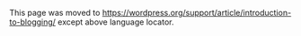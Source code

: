 {{Languages|
{{en|Introduction to Blogging}}
{{es|Introduction_to_Blogging}}
{{nl|Introductie tot Bloggen}}
{{ja|ブログ入門}}
{{ko|Introduction to Blogging}}
{{pl|Wprowadzenie do Blogowania}}
{{th|Introduction to Blogging}}
{{zh-cn|博客绪论}}
{{zh-tw|部落格導論}}
}}

This page was moved to https://wordpress.org/support/article/introduction-to-blogging/ except above language locator.
<!--

== What is a "blog"?==
"Blog" is an abbreviated version of "weblog," which is a term used to describe websites that maintain an ongoing chronicle of information. A blog features diary-type commentary and links to articles on other websites, usually presented as a list of entries in reverse chronological order. Blogs range from the personal to the political, and can focus on one narrow subject or a whole range of subjects.

Many blogs focus on a particular topic, such as web design, home staging, sports, or mobile technology. Some are more eclectic, presenting links to all types of other sites. And others are more like personal journals, presenting the author's daily life and thoughts.

Generally speaking (although there are exceptions), blogs tend to have a few things in common:

[[File:whatIsABlog.png|250px|thumb|diagram]]

* A main content area with articles listed chronologically, newest on top. Often, the articles are organized into categories.

* An archive of older articles.
* A way for people to leave comments about the articles.
* A list of links to other related sites, sometimes called a "blogroll".
* One or more "[[#Feeds|feeds]]" like RSS, Atom or RDF files.

Some blogs may have additional features beyond these. Watch this [http://www.youtube.com/watch?v=NN2I1pWXjXI short video] for a simple explanation for what a blog is.

Here are some [http://istartblogging.com/what-is-a-blog-blogger-blog-post/#pro-bloggers professional bloggers' point of view on what is a blog.]

== What is a "blogger"?==
A blogger is a person who owns or runs a blog or a person who maintains the blog. That is, posting articles or new posts, information, sharing the most up-to-date news, opinions and case studies to name but a few. Such entries are known as blog posts.

== The Blog Content==
Content is the [http://web.archive.org/web/20090220052538/http://bartleby.com/59/4/raisondetre.html raison d'être] for any website. Retail sites feature a catalog of products. University sites contain information about their campuses, curriculum, and faculty. News sites show the latest news stories. For a personal blog, you might have a bunch of observations, or reviews. Without some sort of updated content, there is little reason to visit a website more than once.

On a blog, the content consists of articles (also sometimes called [[Glossary#Post|"posts"]] or "entries") that the author(s) writes. Yes, some blogs have multiple authors, each writing his/her own articles. Typically, blog authors compose their articles in a web-based interface, built into the blogging system itself. Some blogging systems also support the ability to use [[Weblog Client|stand-alone "weblog client" software]], which allows authors to write articles offline and upload them at a later time.

== Comments==
Want an interactive website? Wouldn't it be nice if the readers of a website could leave comments, tips or impressions about the site or a specific article? With blogs, they can! Posting comments is one of the most exciting features of blogs.

Most blogs have a method to allow visitors to [[#Managing_Comments|leave comments]]. There are also nifty ways for authors of other blogs to leave comments without even visiting the blog! Called "[[#Pingbacks|pingbacks]]" or "[[#Trackbacks|trackbacks]]", they can inform other bloggers whenever they cite an article from another site in their own articles. All this ensures that online conversations can be maintained painlessly among various site users and websites.

==The Difference Between a Blog and CMS?==
Software that provides a method of managing your website is commonly called a CMS or [[Glossary#Content Management System|"Content Management System"]].  Many blogging software programs are considered a specific type of CMS. They provide the features required to create and maintain a blog, and can make publishing on the internet as simple as writing an article, giving it a title, and organizing it under (one or more) categories. While some CMS programs offer vast and sophisticated features, a basic blogging tool provides an interface where you can work in an easy and, to some degree, intuitive manner while it handles the logistics involved in making your composition presentable and publicly available. In other words, you get to focus on what you want to write, and the blogging tool takes care of the rest of the site management.

WordPress is one such advanced blogging tool and it provides a rich set of [[WordPress_Features|features]]. Through its [[Administration Screens|Administration Screen]], you can set options for the behavior and presentation of your weblog.  Via these  [[Administration Screens|Administration Screen]], you can easily compose a [[Glossary#Post|blog post]], push a button, and be published on the internet, instantly! WordPress goes to great pains to see that your blog posts look good, the text looks beautiful, and the html code it generates conforms to web standards.

If you're just starting out, read [[Getting Started with WordPress]], which contains information on how to get WordPress set up quickly and effectively, as well as information on performing basic tasks within WordPress, like creating new posts or editing existing ones.

== Things Bloggers Need to Know ==
In addition to understanding how your specific blogging software works, such as [[Getting Started with WordPress|WordPress]], there are some terms and concepts you need to know.

=== Archives===
A blog is also a good way to keep track of articles on a site.  A lot of blogs feature an archive based on dates (like a monthly or yearly archive). The front page of a blog may feature a calendar of dates linked to daily archives. Archives can also be based on categories featuring all the articles related to a specific category.  

It does not stop there; you can also archive your posts by author or alphabetically. The possibilities are endless. This ability to organize and present articles in a composed fashion is much of what makes blogging a popular personal publishing tool.

=== Feeds ===
A Feed is a function of special software that allows "Feedreaders" to access a site automatically looking for new content and then post updates about that new content to another site. This provides a way for users to keep up with the latest and hottest information posted on different blogging sites.  Some Feeds include RSS (alternately defined as "Rich Site Summary" or "Really Simple Syndication"), Atom or RDF files.  Dave Shea, author of the web design weblog [http://mezzoblue.com Mezzoblue] has written [http://www.mezzoblue.com/archives/2004/05/19/what_is_rssx/ a comprehensive summary] of feeds.

=== Syndication===
A feed is a machine readable (usually XML) content publication that is updated regularly. Many weblogs publish a feed (usually RSS, but also possibly Atom and RDF and so on, as described above). There are tools out there that call themselves "feedreaders". What they do is they keep checking specified blogs to see if they have been updated, and when the blogs are updated, they display the new post, and a link to it, with an excerpt (or the whole contents) of the post. Each feed contains items that are published over time. When checking a feed, the feedreader is actually looking for new items. New items are automatically discovered and downloaded for you to read, so you don't have to visit all the blogs you are interested in. All you have to do with these feedreaders is to add the link to the RSS feed of all the blogs you are interested in. The feedreader will then inform you when any of the blogs have new posts in them. Most blogs have these "Syndication" feeds available for the readers to use.

===Managing Comments===
One of the most exciting features of blogging tools are the comments.  This highly interactive feature allows users to comment upon article posts, link to your posts, and comment on and recommend them.  These are known as '''trackbacks''' and '''pingbacks'''. We'll also discuss how to moderate and manage comments and how to deal with the annoying trend in "comment spam", when unwanted comments are posted to your blog.

*[[#Trackbacks|Trackbacks]]
*[[#Pingbacks|Pingbacks]]
*[[#Using Pingbacks and Trackbacks|Using Pingbacks and Trackbacks]]
*[[#Comment Moderation|Comment Moderation]]
*[[#Comment Spam|Comment Spam]]

====Trackbacks====
[[Glossary#Trackback|Trackbacks]] were originally developed by [https://movabletype.com/ SixApart], creators of the [https://movabletype.org/ MovableType] blog package.  SixApart has a good [https://movabletype.org/documentation/trackback/beginners/ introduction to trackbacks]:
<blockquote>
In a nutshell, TrackBack was designed to provide a method of notification between websites: it is a method of person A saying to person B, "This is something you may be interested in." To do that, person A sends a TrackBack ping to person B.
</blockquote>
A better explanation is this:
* Person A writes something on their blog.
* Person B wants to comment on Person A's blog, but wants her own readers to see what she had to say, and be able to comment on her own blog
* Person B posts on her own blog and sends a trackback to Person A's blog
* Person A's blog receives the trackback, and displays it as a comment to the original post.  This comment contains a link to Person B's post

The idea here is that more people are introduced to the conversation (both Person A's and Person B's readers can follow links to the other's post), and that there is a level of authenticity to the trackback comments because they originated from another weblog.  Unfortunately, there is no actual verification performed on the incoming trackback, and indeed they can even be faked.

Most trackbacks send to Person A only a small portion (called an "excerpt") of what Person B had to say.  This is meant to act as a "teaser", letting Person A (and his readers) see some of what Person B had to say, and encouraging them all to click over to Person B's site to read the rest (and possibly comment).

Person B's trackback to Person A's blog generally gets posted along with all the comments.  This means that Person A can edit the contents of the trackback on his own server, which means that the whole idea of "authenticity" isn't really solved.
(<em>Note: Person A can only edit the contents of the trackback on his own site.  He cannot edit the post on Person B's site that sent the trackback.</em>)

SixApart has published an [https://movabletype.org/documentation/trackback/specification.html official trackback specification].

====Pingbacks====
[[Glossary#Pingback|Pingbacks]] were designed to solve some of the problems that people saw with trackbacks.  That is why the [http://www.hixie.ch/specs/pingback/pingback official pingback documentation] sounds so much like the description of a trackback:
<blockquote>
For example, Yvonne writes an interesting article on her Web log. Kathleen reads Yvonne's article and comments about it, linking back to Yvonne's original post. Using pingback, Kathleen's software can automatically notify Yvonne that her post has been linked to, and Yvonne's software can then include this information on her site.
</blockquote>

The best way to think about pingbacks is as <strong>remote comments</strong>:
* Person A posts something on his blog.
* Person B posts on her own blog, linking to Person A's post. This automatically sends a pingback to Person A when both have pingback enabled blogs.
* Person A's blog receives the pingback, then <strong>automatically</strong> goes to Person B's post to confirm that the pingback did, in fact, originate there.
The pingback is generally displayed on Person A's blog as simply a link to Person B's post.
It is commonly believed that pingbacks do not send any content, as trackbacks do. This is not correct. If you get a pingback, you will see an excerpt from that blog in the Edit Comments section of your dashboard. The issue is that very few themes <em>display</em> these excerpts from pingbacks. The default Wordpress themes, for example, do not display pingback excerpts. 

In fact, there is only <strong><em>one</em></strong> significant difference between pingbacks and trackbacks: Pingbacks and trackbacks use drastically different communication technologies (XML-RPC and HTTP POST, respectively). But that difference is important because trackbacks have become the target of so much spam. The automatic verification process introduces a level of authenticity, making it harder to fake a pingback.

Some feel that trackbacks are superior because readers of Person A's blog can at least see some of what Person B has to say, and then decide if they want to read more (and therefore click over to Person B's blog).  Others feel that pingbacks are superior because they create a verifiable connection between posts.

==== Using Pingbacks and Trackbacks ====
Comments on blogs are often criticized as lacking <strong>authority</strong>, since anyone can post anything using any name they like:  there's no verification process to ensure that the person is who they claim to be.  Trackbacks and Pingbacks both aim to provide some verification to blog commenting.

To enable trackbacks and pingbacks, in the Discussion Settings of your Administration Screen, select these items under 'Default article settings':

<tt>Attempt to notify any blogs linked to from the article.
    
 Allow link notifications from other blogs (pingbacks and trackbacks) on new articles.</tt>

Selecting one option and not the other would not be very neighborly ;)

Once enabled, trackbacks and pingbacks from other sites will appear in your Administration Screen just like other comments, but on your post pages, they will appear according to your theme's design.

Once enabled, pingbacks are sent automatically when you publish your post, you don't have to do anything. To send trackbacks, you will need to find the trackback URL somewhere on the post page you are linking to. If you can't find one, try to determine if the site supports pingbacks. If it does, you should not send trackbacks as well. Copy/paste the trackback URL into the <tt>Send Trackbacks</tt> field on your <tt>Add New Post</tt> screen. If you don't see this field, go to the screen options and select the <tt>Send Trackbacks</tt> option. Note that selecting this does not send trackbacks, it only displays the field called <tt>Send Trackbacks</tt>. When you publish your post, trackbacks will be sent to the URLs you pasted into the field. This field will also show the status of trackbacks and pingbacks on your Edit Post screen.

If there is someone that wants to send a trackback to your WordPress blog because their blogging software does not support pingbacks, your trackback URL they should insert into their post edit screen is your blog post's permalink with "trackback/" appended to the end. If their software supports pingbacks, they do not need to do anything, the process is automatic.

==== Comment Moderation====
[[Comment Moderation]] is a feature which allows the website owner and author to monitor and control the comments on the different article posts, and can help in tackling comment spam. It lets you moderate comments, & you can delete unwanted comments, approve cool comments and make other decisions about the comments.

==== Comment Spam====
[[Comment Spam]] refers to useless comments (or trackbacks, or pingbacks) to posts on a blog. These are often irrelevant to the context value of the post. They can contain one or more links to other websites or domains. Spammers use Comment Spam as a medium to get higher page rank for their domains in Google, so that they can sell those domains at a higher price sometime in future or to obtain a high ranking in search results for an existing website.

Spammers are relentless; because there can be substantial money involved, they work hard at their "job." They even build automated tools (robots) to rapidly submit their spam to the same or multiple weblogs. Many webloggers, especially beginners, sometimes feel overwhelmed by Comment Spam. 

There are solutions, though, to avoiding Comment Spam.  WordPress includes many tools for combating [[Comment Spam]]. With a little up front effort, Comment Spam can be manageable, and certainly no reason to give up weblogging.

=== Pretty Permalinks===
[[Using_Permalinks|Permalinks]] are the permanent URLs to your individual weblog posts, as well as categories and other lists of weblog postings. A permalink is what another weblogger will use to refer to your article (or section), or how you might send a link to your story in an e-mail message.  Because others may link to your individual postings, the URL to that article shouldn't change. [[Using_Permalinks|Permalinks]] are intended to be '''permanent''' (valid for a long time).

"Pretty" Permalinks is the idea that URLs are frequently visible to the people who click them, and should therefore be crafted in such a way that they make sense, and not be filled with incomprehensible parameters. The best Permalinks are "hackable," meaning a user might modify the link text in their browser to navigate to another section or listing of the weblog. For example, this is how the default Permalink to a story might look in a default WordPress installation:

<tt>/index.php?p=423</tt>

How is a user to know what "p" represents? Where did the number 423 come from? 

In contrast, here is a well-structured, "Pretty" Permalink which could link to the same article, once the installation is configured to modify permalinks:

<tt>/archives/2003/05/23/my-cheese-sandwich/</tt>

One can easily guess that the Permalink includes the date of the posting, and the title, just by looking at the URL. One might also guess that hacking the URL to be <tt>/archives/2003/05/</tt> would get a list of all the postings from May of 2003 (pretty cool). For more information on possible Permalink patterns in WordPress, see [[Using Permalinks]].

=== Blog by email===
Some blogging tools offer the ability to email your posts directly to your blog, all without direct interaction through the blogging tool interface.  WordPress offers this cool feature.  Using email, you can now send in your post content to a pre-determined email address & voila!  Your post is published!

=== Post Slugs===
If you're using Pretty Permalinks, the [[Glossary#Post Slug|Post Slug]] is the title of your article post within the link.  The blogging tool software may simplify or truncate your title into a more appropriate form for using as a link.  A title such as "I'll Make A Wish" might be truncated to "ill-make-a-wish".  In WordPress, you can change the Post Slug to something else, like "make-a-wish", which sounds better than a wish made when sick.

=== Excerpt===
Excerpts are condensed summaries of your blog posts, with blogging tools being able to handle these in various ways.  In WordPress, [[Template_Tags/the_excerpt|Excerpts]] can be specifically written to summarize the post, or generated automatically by using the first few paragraphs of a post or using the post up to a specific point, assigned by you.

=== Plugins===
[[Plugins]] are cool bits of programming scripts that add additional functionality to your blog.  These are often features which either enhance already available features or add them to your site.

WordPress offers simple and easy ways of adding [[Plugins]] to your blog.  From the [[Administration_Screens|Administration Screen]], there is a [[Administration_Screens#Plugins_-_Add_Functionality_to_your_Blog|Plugins]] Screen. You can easily search, install and activate Plugins from this Screen.

== Basics - A Few Blogging Tips==
Starting a new blog is difficult and this can put many people off. Some may get off to a good start only to become quickly discouraged because of the lack of comments or visits. You want to stand out from this crowd of millions of bloggers, you want to be one of the few hundred thousand blogs that are actually visited. Here are some simple tips to help you on your way to blogging mastery:

#Post regularly, but don't post if you have nothing worth posting about.
#Stick with only a few specific genres to talk about.
#Don't put 'subscribe' and 'vote me' links all over the front page until you have people that like your blog enough to ignore them (they're usually just in the way).
#Use a clean and simple theme if at all possible.
#Enjoy, blog for fun, comment on other peoples' blogs (as they normally visit back).
#Have fun blogging and remember, there are no rules to what you post on your blog!

[[Category:Getting_Started]]
[[Category:UI Link]]
-->